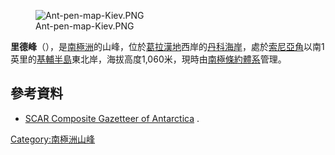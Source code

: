 [[Image:Ant-pen-map-Kiev.PNG|thumb]]

{{coord|65|6|S|63|29|W|display=title}}

'''里德峰'''（{{lang-en|Reade Peak}}），是[[南極洲|南極洲]]的山峰，位於[[葛拉漢地|葛拉漢地]]西岸的[[丹科海岸|丹科海岸]]，處於[[索尼亞角|索尼亞角]]以南1英里的[[基輔半島|基輔半島]]東北岸，海拔高度1,060米，現時由[[南極條約體系|南極條約體系]]管理。

==參考資料==
* [http://data.aad.gov.au/aadc/gaz/scar/ SCAR Composite Gazetteer of Antarctica] {{WebCite|url=https://www.webcitation.org/5ug2CfC7m?url=http://data.aad.gov.au/aadc/gaz/scar/ |date=20101202140255 |dateformat=iso }}.

{{usgs-gazetteer}}

{{DEFAULTSORT:Reade Peak}}
[[Category:南極洲山峰|Category:南極洲山峰]]


{{DancoCoast-geo-stub}}